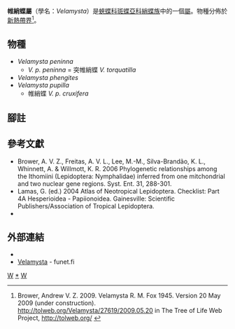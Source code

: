{{NoteTA|G1=Butterfly}}
{{Automatic Taxobox
| taxon = Velamysta
| authority = Haensch, 1909
| fossil_range = {{fossilrange|8|0|earliest=8}}<small>從新近紀[[中新世|中新世]]至今<ref name=e2015>Chazot, N., Willmott, K. R., Condamine, F. L., De‐Silva, D. L., Freitas, A. V., Lamas, G., ... & Mallet, J. (2016). Into the Andes: multiple independent colonizations drive montane diversity in the Neotropical clearwing butterflies Godyridina. Molecular Ecology, 25(22), 5765-5784. {{en}}</ref></small>
| image = Velamysta pupilla.JPG
| image_caption = ''Velamysta pupilla''
| type_species = 帷綃蝶<br />''Ithomia cruxifera''
| type_species_authority = Hewitson, 1877
| subdivision_ranks = 物種
| subdivision = 共3種，詳閱正文。
| synonyms =
}}

'''帷綃蝶屬'''（學名：''Velamysta''）是[[蛺蝶科|蛺蝶科]][[斑蝶亞科|斑蝶亞科]][[綃蝶族|綃蝶族]]中的一個[[屬_(生物)|屬]]。物種分佈於[[新熱帶界|新熱帶界]]<ref>Brower, Andrew V. Z. 2009. Velamysta R. M. Fox 1945. Version 20 May 2009 (under construction). http://tolweb.org/Velamysta/27619/2009.05.20 {{Wayback|url=http://tolweb.org/Velamysta/27619/2009.05.20 |date=20190930090347 }} in The Tree of Life Web Project, http://tolweb.org/ {{Wayback|url=http://tolweb.org/ |date=20110515100516 }} {{en}}</ref>。

== 物種 ==
* ''Velamysta peninna''
** ''V. p. peninna'' = 突帷綃蝶 ''V. torquatilla''
* ''Velamysta phengites''
* ''Velamysta pupilla''
** 帷綃蝶 ''V. p. cruxifera''

== 腳註 ==
{{reflist}}

== 參考文獻 ==
* Brower, A. V. Z., Freitas, A. V. L., Lee, M.-M., Silva-Brandão, K. L., Whinnett, A. & Willmott, K. R. 2006 Phylogenetic relationships among the Ithomiini (Lepidoptera: Nymphalidae) inferred from one mitchondrial and two nuclear gene regions. Syst. Ent. 31, 288-301.
* Lamas, G. (ed.) 2004 Atlas of Neotropical Lepidoptera. Checklist: Part 4A Hesperioidea - Papiionoidea. Gainesville: Scientific Publishers/Association of Tropical Lepidoptera.
* {{Cite book | author = 寿建新 周尧 李宇飞 | title = 世界蝴蝶分類名錄 | location = 中國 | publisher = 陝西科學技術出版社 | date = 2006-04-01 | ISBN = 9787536936768 | language= zh-hans }}

== 外部連結 ==
* {{Commons category-inline| Velamysta}}
* [http://ftp.funet.fi/pub/sci/bio/life/insecta/lepidoptera/ditrysia/papilionoidea/nymphalidae/danainae/velamysta/ Velamysta] {{Wayback|url=http://ftp.funet.fi/pub/sci/bio/life/insecta/lepidoptera/ditrysia/papilionoidea/nymphalidae/danainae/velamysta/ |date=20211020134410 }} - funet.fi

{{斑蝶亞科}}
{{Taxonbar}}
[[Category:綃蝶族|W]]
[[Category:帷綃蝶屬|*]]
[[Category:_1909年描述的分类群|W]]
